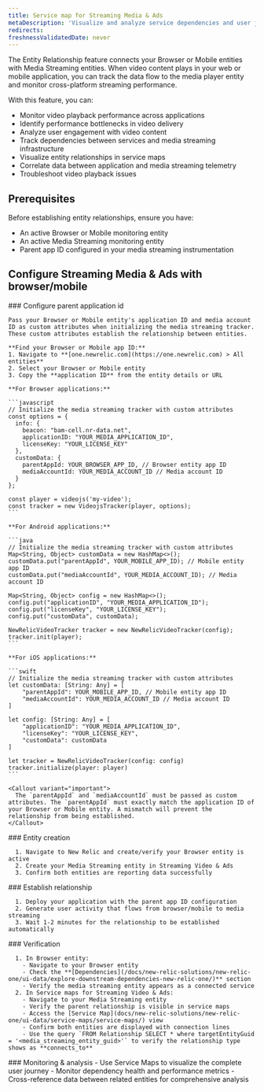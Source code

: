 ```yaml
---
title: Service map for Streaming Media & Ads
metaDescription: 'Visualize and analyze service dependencies and user journeys in New Relic.'
redirects:
freshnessValidatedDate: never
---
```


The Entity Relationship feature connects your Browser or Mobile entities with Media Streaming entities. When video content plays in your web or mobile application, you can track the data flow to the media player entity and monitor cross-platform streaming performance.

With this feature, you can:
  - Monitor video playback performance across applications
  - Identify performance bottlenecks in video delivery
  - Analyze user engagement with video content
  - Track dependencies between services and media streaming infrastructure
  - Visualize entity relationships in service maps
  - Correlate data between application and media streaming telemetry
  - Troubleshoot video playback issues

## Prerequisites

Before establishing entity relationships, ensure you have:
- An active Browser or Mobile monitoring entity
- An active Media Streaming monitoring entity
- Parent app ID configured in your media streaming instrumentation

## Configure Streaming Media & Ads with browser/mobile

<Steps>
  <Step>
    ### Configure parent application id

    Pass your Browser or Mobile entity's application ID and media account ID as custom attributes when initializing the media streaming tracker. These custom attributes establish the relationship between entities.

    **Find your Browser or Mobile app ID:**
    1. Navigate to **[one.newrelic.com](https://one.newrelic.com) > All entities**
    2. Select your Browser or Mobile entity
    3. Copy the **application ID** from the entity details or URL

    **For Browser applications:**

    ```javascript
    // Initialize the media streaming tracker with custom attributes
    const options = {
      info: {
        beacon: "bam-cell.nr-data.net",
        applicationID: "YOUR_MEDIA_APPLICATION_ID",
        licenseKey: "YOUR_LICENSE_KEY"
      },
      customData: {
        parentAppId: YOUR_BROWSER_APP_ID, // Browser entity app ID
        mediaAccountId: YOUR_MEDIA_ACCOUNT_ID // Media account ID
      }
    };

    const player = videojs('my-video');
    const tracker = new VideojsTracker(player, options);
    ```

    **For Android applications:**

    ```java
    // Initialize the media streaming tracker with custom attributes
    Map<String, Object> customData = new HashMap<>();
    customData.put("parentAppId", YOUR_MOBILE_APP_ID); // Mobile entity app ID
    customData.put("mediaAccountId", YOUR_MEDIA_ACCOUNT_ID); // Media account ID

    Map<String, Object> config = new HashMap<>();
    config.put("applicationID", "YOUR_MEDIA_APPLICATION_ID");
    config.put("licenseKey", "YOUR_LICENSE_KEY");
    config.put("customData", customData);

    NewRelicVideoTracker tracker = new NewRelicVideoTracker(config);
    tracker.init(player);
    ```

    **For iOS applications:**

    ```swift
    // Initialize the media streaming tracker with custom attributes
    let customData: [String: Any] = [
        "parentAppId": YOUR_MOBILE_APP_ID, // Mobile entity app ID
        "mediaAccountId": YOUR_MEDIA_ACCOUNT_ID // Media account ID
    ]

    let config: [String: Any] = [
        "applicationID": "YOUR_MEDIA_APPLICATION_ID",
        "licenseKey": "YOUR_LICENSE_KEY",
        "customData": customData
    ]

    let tracker = NewRelicVideoTracker(config: config)
    tracker.initialize(player: player)
    ```

    <Callout variant="important">
      The `parentAppId` and `mediaAccountId` must be passed as custom attributes. The `parentAppId` must exactly match the application ID of your Browser or Mobile entity. A mismatch will prevent the relationship from being established.
    </Callout>
  </Step>

  <Step>
    ### Entity creation

      1. Navigate to New Relic and create/verify your Browser entity is active
      2. Create your Media Streaming entity in Streaming Video & Ads
      3. Confirm both entities are reporting data successfully
  </Step>

  <Step>
    ### Establish relationship

      1. Deploy your application with the parent app ID configuration
      2. Generate user activity that flows from browser/mobile to media streaming
      3. Wait 1-2 minutes for the relationship to be established automatically
  </Step>

  <Step>
    ### Verification

      1. In Browser entity:
        - Navigate to your Browser entity
        - Check the **[Dependencies](/docs/new-relic-solutions/new-relic-one/ui-data/explore-downstream-dependencies-new-relic-one/)** section
        - Verify the media streaming entity appears as a connected service
      2. In Service maps for Streaming Video & Ads:
        - Navigate to your Media Streaming entity
        - Verify the parent relationship is visible in service maps
        - Access the [Service Map](docs/new-relic-solutions/new-relic-one/ui-data/service-maps/service-maps/) view
        - Confirm both entities are displayed with connection lines
        - Use the query `FROM Relationship SELECT * where targetEntityGuid = '<media_streaming_entity_guid>'` to verify the relationship type shows as **connects_to**
  </Step>

  <Step>
    ### Monitoring & analysis
      - Use Service Maps to visualize the complete user journey
      - Monitor dependency health and performance metrics
      - Cross-reference data between related entities for comprehensive analysis
  </Step>
</Steps>